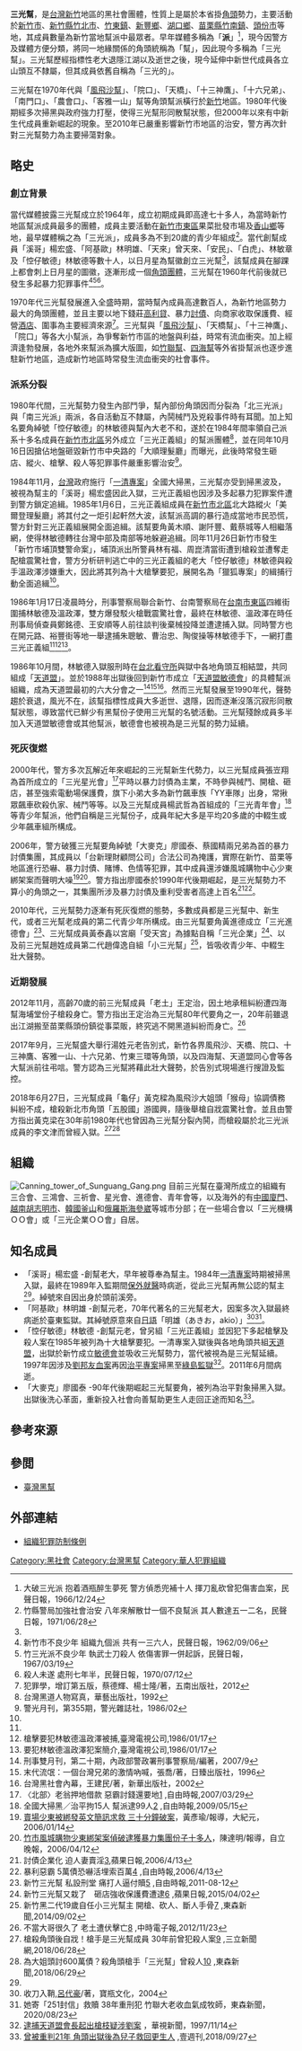 {{Infobox criminal organization
| name              = 三光幫
| image             = Sunguang_Gang.png
| image_size        = 150px
| caption           = 腳踩日月星、手持正義劍
| founded           = {{start date and age|1964}}
| founding_location = {{flag|TWN}}[[新竹市|新竹市]]
| founded by          = 「溪哥」楊宏盛
| years_active      = 1964年至今
| territory         = {{ubl|{{ROC}}臺灣（[[桃竹苗|桃竹苗]]一帶）|{{PRC}}福建（[[廈門|廈門]]）|{{越南}}（[[胡志明市|胡志明市]]）|{{KOR}}（[[釜山|釜山]]）|{{RUS}}（[[海參崴|海參崴]]）}}
| ethnicity         = [[臺灣人|臺灣人]]、部分[[外國人|外國人]]
| membership        = 屬地方角頭型團體，主成員數百人
| activities        = {{ubl|[[暴力|暴力]]、[[恐嚇|恐嚇]]、[[綁架|綁架]]、[[勒贖|勒贖]]、[[走私|走私]]、[[毒品|毒品]]、[[軍火|軍火]]、[[賭博|賭博]]、[[色情|色情]]、[[圍標|圍標]]}}
| allies            = {{ubl|臺灣各地角頭}}
| rivals            = 
}}

'''三光幫'''，是[[台灣|台灣]][[新竹次都會區|新竹]]地區的黑社會團體，性質上是屬於本省掛[[台灣黑社會|角頭]]勢力，主要活動於[[新竹市|新竹市]]、[[新竹縣|新竹縣]][[竹北市|竹北市]]、[[竹東鎮|竹東鎮]]、[[新豐鄉_(台灣)|新豐鄉]]、[[湖口鄉|湖口鄉]]、[[苗栗縣|苗栗縣]][[竹南鎮|竹南鎮]]、[[頭份市|頭份市]]等地，其成員數量為新竹當地幫派中最眾者。早年媒體多稱為「'''派'''」<ref>大破三光派 抱着酒瓶醉生夢死 警方偵悉兜補十人 揮刀亂砍曾犯傷害血案，民聲日報，1966/12/24</ref>，現今因警方及媒體方便分類，將同一地緣關係的角頭統稱為「幫」，因此現今多稱為「三光幫」。三光幫歷經指標性老大退隱江湖以及逝世之後，現今延伸中新世代成員各立山頭互不隸屬，但其成員依舊自稱為「三光的」。

三光幫在1970年代與「[[風飛沙幫|風飛沙幫]]」、「院口」、「天橋」、「十三神鷹」、「十六兄弟」、「南門口」、「農會口」、「客雅一山」幫等角頭幫派橫行於[[新竹|新竹]]地區。1980年代後期經多次掃黑與政府強力打壓，使得三光幫形同散幫狀態，但2000年以來有中新生代成員重新崛起的現象。至2010年已嚴重影響新竹市地區的治安，警方再次針對三光幫勢力為主要掃蕩對象。

==略史==
===創立背景===
當代媒體披露三光幫成立於1964年，成立初期成員即高達七十多人，為當時新竹地區幫派成員最多的團體，成員主要活動在[[新竹市東區|新竹市東區]]果菜批發市場及[[香山鄉|香山鄉]]等地，最早媒體稱之為「三光派」，成員多為不到20歲的青少年組成<ref>竹縣警局加強社會治安 八年來解散廿一個不良幫派 其人數達五一二名，民聲日報，1971/06/28</ref>。當代創幫成員「溪哥」楊宏盛、「阿基歐」林明雄、「天來」曾天來、「安民」、「白虎」、林敏章及「悾仔敏德」林敏德等數十人，以日月星為幫徽創立三光幫<ref name="books1" />，該幫成員在腳踝上都會刺上日月星的圖徽，逐漸形成一個[[角頭|角頭]][[團體|團體]]，三光幫在1960年代前後就已發生多起暴力犯罪事件<ref>新竹市不良少年 組織九個派 共有一三六人，民聲日報，1962/09/06</ref><ref>竹三光派不良少年 執武士刀殺人 依傷害罪一併起訴，民聲日報，1967/03/19</ref><ref>殺人未遂 處刑七年半，民聲日報，1970/07/12</ref>。

1970年代三光幫發展進入全盛時期，當時幫內成員高達數百人，為新竹地區勢力最大的角頭團體，並且主要以地下錢莊[[高利貸|高利貸]]、暴力[[討債|討債]]、向商家收取保護費、經營[[酒店|酒店]]、圍事為主要經濟來源<ref>犯罪學，增訂第五版，蔡德輝、楊士隆/著，五南出版社，2012</ref>。三光幫與「[[風飛沙幫|風飛沙幫]]」、「天橋幫」、「十三神鷹」、「院口」等各大小幫派，為爭奪新竹市區的地盤與利益，時常有流血衝突。加上經濟逢勃發展，各地外來幫派為擴大版圖，如[[竹聯幫|竹聯幫]]、[[四海幫|四海幫]]等外省掛幫派也逐步進駐新竹地區，造成新竹地區時常發生流血衝突的社會事件。

===派系分裂===
1980年代間，三光幫勢力發生內部鬥爭，幫內部份角頭因而分裂為「北三光派」與「南三光派」兩派，各自活動互不隸屬，內鬨械鬥及兇殺事件時有耳聞。加上知名要角綽號「悾仔敏德」的林敏德與幫內大老不和，遂於在1984年間率領自己派系十多名成員在[[新竹市北區|新竹市北區]]另外成立「三光正義組」的幫派團體<ref name="books1">台灣黑道人物寫真，華藝出版社，1992</ref>，並在同年10月16日因搶佔地盤砸毀新竹市中央路的「大順理髮廳」而曝光，此後時常發生砸店、縱火、槍擊、殺人等犯罪事件嚴重影響治安<ref name="policetorch">警光月刊，第355期，警光雜誌社，1986/02</ref>。

1984年11月，[[台灣|台灣]]政府施行「[[一清專案|一清專案]]」全國大掃黑，三光幫亦受到掃黑波及，被視為幫主的「溪哥」楊宏盛因此入獄，三光正義組也因涉及多起暴力犯罪案件遭到警方鎖定追緝。1985年1月6日，三光正義組成員在[[新竹市北區|新竹市北區]]北大路縱火「美爾登理髮廳」將其付之一炬引起軒然大波，該幫派高調的暴行造成當地市民恐慌，警方針對三光正義組展開全面追緝。該幫要角黃木順、謝阡豐、戴蔡城等人相繼落網，使得林敏德轉往台灣中部及南部等地躲避追緝。同年11月26日新竹市發生「新竹市埔頂雙警命案」，埔頂派出所警員林有福、周崑清當街遭到槍殺並遭奪走配槍震驚社會，警方分析研判逃亡中的三光正義組的老大「悾仔敏德」林敏德與殺手溫政澤涉嫌重大，因此將其列為十大槍擊要犯，展開名為「獵狐專案」的緝捕行動全面追緝<ref name="policetorch" />。

1986年1月17日凌晨時分，刑事警察局聯合新竹、台南警察局在[[台南市東區|台南市東區]]四維街圍捕林敏德及溫政澤，雙方爆發駁火槍戰震驚社會，最終在林敏德、溫政澤在時任刑事局偵查員鄭銘德、王安順等人前往談判後棄械投降並遭逮捕入獄。同時警方也在開元路、裕豐街等地一舉逮捕朱聰敏、曹治忠、陶俊操等林敏德手下，一網打盡三光正義組<ref name="policetorch" /><ref>槍擊要犯林敏德溫政澤被捕,臺灣電視公司,1986/01/17</ref><ref>要犯林敏德溫政澤犯案簡介,臺灣電視公司,1986/01/17</ref>。

1986年10月間，林敏德入獄服刑時在[[台北看守所|台北看守所]]與獄中各地角頭互相結盟，共同組成「[[天道盟|天道盟]]」。並於1988年出獄後回到新竹市成立「[[天道盟敏德會|天道盟敏德會]]」的具體幫派組織，成為天道盟最初的六大分會之一<ref>刑事雙月刊，第二十期，內政部警政署刑事警察局/編著，2007/9</ref><ref name="books2">末代流氓：一個台灣兄弟的激情吶喊，張喬/著，日臻出版社，1996</ref><ref name="books3">台灣黑社會內幕，王建民/著，新華出版社，2002</ref>。然而三光幫發展至1990年代，聲勢趨於衰退，風光不在，該幫指標性成員大多逝世、退隱，因而逐漸沒落沉寂形同散幫狀態，導致當代已鮮少有黑幫份子使用三光幫的名號活動。三光幫殘餘成員多半加入天道盟敏德會或其他幫派，敏德會也被視為是三光幫的勢力延續。

===死灰復燃===
2000年代，警方多次瓦解近年來崛起的三光幫新生代勢力，以三光幫成員張岦翔為首所成立的「三光星光會」<ref>〈北部〉老翁押地借款 惡霸討錢還要地[https://news.ltn.com.tw/news/local/paper/122683] {{Wayback|url=https://news.ltn.com.tw/news/local/paper/122683 |date=20190509060053 }},自由時報,2007/03/29</ref>平時以暴力討債為主業，不時參與械鬥、開槍、砸店，甚至強索電動場保護費，旗下小弟大多為新竹飆車族「YY車隊」出身，常揪眾飆車砍殺仇家、械鬥等等。以及三光幫成員楊武哲為首組成的「三光青年會」<ref>全國大掃黑／治平拘15人 幫派逮99人[https://news.ltn.com.tw/news/society/paper/303498] {{Wayback|url=https://news.ltn.com.tw/news/society/paper/303498 |date=20190509060050 }},自由時報,2009/05/15</ref>等青少年幫派，他們自稱是三光幫份子，成員年紀大多是平均20多歲的中輟生或少年飆車組所構成。

2006年，警方破獲三光幫要角綽號「大麥克」廖國泰、蔡國精兩兄弟為首的暴力討債集團，其成員以「台新理財顧問公司」合法公司為掩護，實際在新竹、苗栗等地區進行恐嚇、暴力討債、賭博、色情等犯罪，其中成員還涉嫌風城購物中心少東綁架案而聲明大噪<ref>[https://www.epochtimes.com/b5/6/1/14/n1190022.htm 賣場少東被綁發英文簡訊求救 三十分鐘破案]，黃彥瑜/報導，大紀元，2006/01/14</ref><ref>[https://www.idn.com.tw/news/news_content.aspx?catid=5&catsid=3&catdid=0&artid=20060412EC005 竹市風城購物少東綁架案偵破逮獲暴力集團份子十多人]，陳達明/報導，自立晚報，2006/04/12</ref>。警方指出廖國泰於1990年代後期崛起，是三光幫勢力不算小的角頭之一，其集團所涉及暴力討債及重利受害者高達上百名<ref>討債企業化 迫人妻賣淫[https://tw.appledaily.com/headline/20060413/X5FZGSE5XN22Z5URCONYLUXCSU/],蘋果日報,2006/4/13</ref><ref>暴利惡霸 5萬債恐嚇活埋索百萬[http://news.ltn.com.tw/news/society/paper/66676] {{Wayback|url=http://news.ltn.com.tw/news/society/paper/66676 |date=20190218191306 }},自由時報,2006/4/13</ref>。

2010年代，三光幫勢力逐漸有死灰復燃的態勢，多數成員都是三光幫中、新生代，或者三光幫老成員的第二代青少年所構成。由三光幫要角黃進德成立「三光進德會」<ref>新竹三光幫 私設刑堂 痛打人逼付贖[http://news.ltn.com.tw/news/local/paper/515811] {{Wayback|url=http://news.ltn.com.tw/news/local/paper/515811 |date=20180323220023 }},自由時報,2011-08-12</ref>、三光幫成員黃泰鑫以宮廟「受天宮」為據點自稱「三光企業」<ref>新竹三光幫又栽了　砸店強收保護費遭逮[http://www.appledaily.com.tw/realtimenews/article/new/20150402/585690/] {{Wayback|url=http://www.appledaily.com.tw/realtimenews/article/new/20150402/585690/ |date=20150918184759 }},蘋果日報,2015/04/02</ref>、以及前三光幫趙姓成員第二代趙偉逸自組「小三光幫」<ref>新竹黑二代19歲自任小三光幫主 開槍、砍人、斷人手骨[http://www.ettoday.net/news/20140902/396636.htm] {{Wayback|url=http://www.ettoday.net/news/20140902/396636.htm |date=20150823111444 }},東森新聞,2014/09/02</ref>，皆吸收青少年、中輟生壯大聲勢。

===近期發展===
2012年11月，高齡70歲的前三光幫成員「老土」王定治，因土地承租糾紛遭四海幫海埔堂份子槍殺身亡。警方指出王定治為三光幫80年代要角之一，20年前雖退出江湖搬至苗栗縣頭份鎮從事菜販，終究逃不開黑道糾紛而身亡。<ref>不當大哥很久了 老土遭伏擊亡[https://tw.news.yahoo.com/%E4%B8%8D%E7%95%B6%E5%A4%A7%E5%93%A5%E5%BE%88%E4%B9%85%E4%BA%86-%E8%80%81%E5%9C%9F%E9%81%AD%E4%BC%8F%E6%93%8A%E4%BA%A1-213004678.html] {{Wayback|url=https://tw.news.yahoo.com/%E4%B8%8D%E7%95%B6%E5%A4%A7%E5%93%A5%E5%BE%88%E4%B9%85%E4%BA%86-%E8%80%81%E5%9C%9F%E9%81%AD%E4%BC%8F%E6%93%8A%E4%BA%A1-213004678.html |date=20190511011642 }},中時電子報,2012/11/23</ref>

2017年9月，三光幫盛大舉行湯姓元老告別式，新竹各界風飛沙、天橋、院口、十三神鷹、客雅一山、十六兄弟、竹東三環等角頭，以及四海幫、天道盟同心會等各大幫派前往弔唁。警方認為三光幫將藉此壯大聲勢，於告別式現場進行搜證及監控。

2018年6月27日，三光幫成員「龜仔」黃克樑為風飛沙大姐頭「猴母」協調債務糾紛不成，槍殺新北市角頭「五股國」游國興，隨後舉槍自戕震驚社會。並且由警方指出黃克梁在30年前1980年代也曾因為三光幫分裂內鬨，而槍殺屬於北三光派成員的李文津而曾經入獄。<ref>槍殺角頭後自戕！槍手是三光幫成員 30年前曾犯殺人案[https://www.setn.com/News.aspx?NewsID=397638] {{Wayback|url=https://www.setn.com/News.aspx?NewsID=397638 |date=20201127062430 }},三立新聞網,2018/06/28</ref><ref>為大姐頭討600萬債？殺角頭槍手「三光幫」曾殺人[https://news.ebc.net.tw/News/Article/118545] {{Wayback|url=https://news.ebc.net.tw/News/Article/118545 |date=20190510022949 }},東森新聞,2018/06/29</ref>

==組織==
{{seealso|韓國組織暴力團}}
[[File:Canning_tower_of_Sunguang_Gang.png|thumb]]
目前三光幫在臺灣所成立的組織有三合會、三鴻會、三祈會、星光會、進德會、青年會等，以及海外的有[[中國|中國]][[廈門|廈門]]、[[越南|越南]][[胡志明市|胡志明市]]、[[韓國|韓國]][[釜山|釜山]]和[[俄羅斯|俄羅斯]][[海參崴|海參崴]]等城市分部；在一些場合會以「三光機構ＯＯ會」或「三光企業ＯＯ會」自居。

==知名成員==
*「溪哥」楊宏盛 -創幫老大，早年被尊奉為幫主。1984年[[一清專案|一清專案]]時期被掃黑入獄，最終在1989年入監期間[[保外就醫|保外就醫]]時病逝，從此三光幫再無公認的幫主<ref name="books2" />。綽號來自因出身於頭前溪旁。
*「阿基歐」林明雄 -創幫元老，70年代著名的三光幫老大，因案多次入獄最終病逝於臺東監獄。其綽號原意來自[[日語|日語]]「明雄（あきお，akio）」<ref>收刀入鞘,[[呂代豪|呂代豪]]/著，寶瓶文化，2004</ref><ref>她寄「251封信」救贖 38年重刑犯 竹聯大老收血氣成牧師，東森新聞，2020/08/23</ref>。
*「悾仔敏德」林敏德 -創幫元老，曾另組「三光正義組」並因犯下多起槍擊及殺人案在1985年被列為十大槍擊要犯。一清專案入獄後與各地角頭共組[[天道盟|天道盟]]，出獄於新竹成立[[敏德會|敏德會]]並吸收三光幫勢力，當代被視為是三光幫延續。1997年因涉及[[劉邦友血案|劉邦友血案]]再因[[治平專案|治平專案]]掃黑至[[綠島監獄|綠島監獄]]<ref>[https://news.cts.com.tw/cts/general/199711/199711140009904.html 逮捕天道盟會長起出槍枝疑涉劉案] {{Wayback|url=https://news.cts.com.tw/cts/general/199711/199711140009904.html |date=20190825234109 }}，華視新聞，1997/11/14</ref>。2011年6月間病逝。
*「大麥克」廖國泰 -90年代後期崛起三光幫要角，被列為治平對象掃黑入獄。出獄後洗心革面，重新投入社會向善幫助更生人走回正途而知名<ref>[https://www.nextmag.com.tw/realtimenews/news/447718 曾被重判21年 角頭出獄後為兒子救回更生人] {{Wayback|url=https://www.nextmag.com.tw/realtimenews/news/447718 |date=20190510152020 }},壹週刊,2018/09/27</ref>。

==參考來源==
{{reflist|2}}

== 參閲 ==
*[[臺灣黑幫|臺灣黑幫]]

== 外部連結 ==
*[https://law.moj.gov.tw/LawClass/LawAll.aspx?pcode=C0000013 組織犯罪防制條例]{{Wayback|url=https://law.moj.gov.tw/LawClass/LawAll.aspx?pcode=C0000013 |date=20191014015218 }}{{zh-tw}}

[[Category:黑社會|Category:黑社會]]

[[Category:台灣黑幫|Category:台灣黑幫]]
[[Category:華人犯罪組織|Category:華人犯罪組織]]
